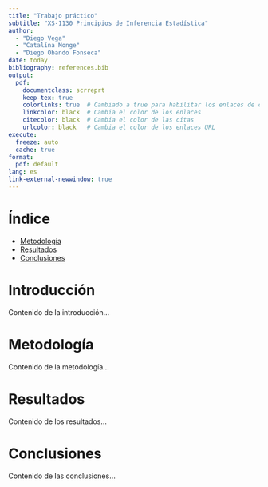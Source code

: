 ```yaml
---
title: "Trabajo práctico"
subtitle: "XS-1130 Principios de Inferencia Estadística"
author: 
  - "Diego Vega"
  - "Catalína Monge"
  - "Diego Obando Fonseca"
date: today
bibliography: references.bib
output:
  pdf:
    documentclass: scrreprt
    keep-tex: true
    colorlinks: true  # Cambiado a true para habilitar los enlaces de color
    linkcolor: black  # Cambia el color de los enlaces
    citecolor: black  # Cambia el color de las citas
    urlcolor: black   # Cambia el color de los enlaces URL
execute:
  freeze: auto
  cache: true
format: 
  pdf: default
lang: es
link-external-newwindow: true
---
```


# Índice

- [Metodología](#metodologia)
- [Resultados](#resultados)
- [Conclusiones](#conclusiones)

# Introducción

Contenido de la introducción...

# Metodología {#metodologia}

Contenido de la metodología...

# Resultados {#resultados}

Contenido de los resultados...

# Conclusiones {#conclusiones}

Contenido de las conclusiones...
